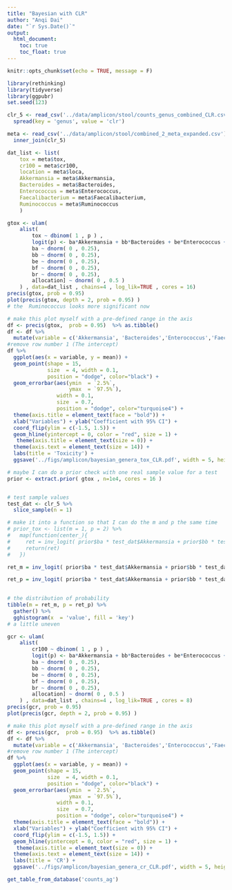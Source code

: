 ```yaml
---
title: "Bayesian with CLR"
author: "Anqi Dai"
date: "`r Sys.Date()`"
output:
  html_document:
    toc: true
    toc_float: true
---
```


```r
knitr::opts_chunk$set(echo = TRUE, message = F)
```

```r
library(rethinking)
library(tidyverse)  
library(ggpubr)
set.seed(123)

```

```r
clr_5 <- read_csv('../data/amplicon/stool/counts_genus_combined_CLR.csv') %>% 
  spread(key = 'genus', value = 'clr') 

meta <- read_csv('../data/amplicon/stool/combined_2_meta_expanded.csv')  %>% 
  inner_join(clr_5) 
```

```r
dat_list <- list(
    tox = meta$tox,
    cr100 = meta$cr100,
    location = meta$loca,
    Akkermansia = meta$Akkermansia,
    Bacteroides = meta$Bacteroides,
    Enterococcus = meta$Enterococcus,
    Faecalibacterium = meta$Faecalibacterium,
    Ruminococcus = meta$Ruminococcus
    ) 
```

```r
gtox <- ulam(
    alist(
        tox ~ dbinom( 1 , p ) ,
        logit(p) <- ba*Akkermansia + bb*Bacteroides + be*Enterococcus + bf*Faecalibacterium + br*Ruminococcus  + a[location] ,
        ba ~ dnorm( 0 , 0.25),
        bb ~ dnorm( 0 , 0.25),
        be ~ dnorm( 0 , 0.25),
        bf ~ dnorm( 0 , 0.25),
        br ~ dnorm( 0 , 0.25),
        a[location] ~ dnorm( 0 , 0.5 )
    ) , data=dat_list , chains=4 , log_lik=TRUE , cores = 16)
precis(gtox, prob = 0.95)   
plot(precis(gtox, depth = 2, prob = 0.95) )  
# the  Ruminococcus looks more significant now
```

```r
# make this plot myself with a pre-defined range in the axis
df <- precis(gtox,  prob = 0.95)  %>% as.tibble()
df <- df %>%
  mutate(variable = c('Akkermansia', 'Bacteroides','Enterococcus','Faecalibacterium','Ruminococcus'))
#remove row number 1 (The intercept)
df %>% 
  ggplot(aes(x = variable, y = mean)) +
  geom_point(shape = 15,
             size  = 4, width = 0.1,
             position = "dodge", color="black") +
  geom_errorbar(aes(ymin  = `2.5%`,
                    ymax  = `97.5%`),
                width = 0.1,
                size  = 0.7,
                position = "dodge", color="turquoise4") +
  theme(axis.title = element_text(face = "bold")) +
  xlab("Variables") + ylab("Coefficient with 95% CI") +
  coord_flip(ylim = c(-1.5, 1.5)) +
  geom_hline(yintercept = 0, color = "red", size = 1) +
   theme(axis.title = element_text(size = 0)) +
  theme(axis.text = element_text(size = 14)) +
  labs(title = 'Toxicity') +
  ggsave('../figs/amplicon/bayesian_genera_tox_CLR.pdf', width = 5, height = 4)
```


```r
# maybe I can do a prior check with one real sample value for a test
prior <- extract.prior( gtox , n=1e4, cores = 16 )


# test sample values
test_dat <- clr_5 %>% 
  slice_sample(n = 1)

# make it into a function so that I can do the m and p the same time
# prior_tox <- list(m = 1, p = 2) %>% 
#   map(function(center_){
#     ret = inv_logit( prior$ba * test_dat$Akkermansia + prior$bb * test_dat$Bacteroides + prior$be * test_dat$Enterococcus +  prior$bf * test_dat$Faecalibacterium + prior$br * test_dat$Ruminococcus + prior$a[, center_] ) 
#     return(ret)
#   }) 

ret_m = inv_logit( prior$ba * test_dat$Akkermansia + prior$bb * test_dat$Bacteroides + prior$be * test_dat$Enterococcus +  prior$bf * test_dat$Faecalibacterium + prior$br * test_dat$Ruminococcus + prior$a[, 1] ) 

ret_p = inv_logit( prior$ba * test_dat$Akkermansia + prior$bb * test_dat$Bacteroides + prior$be * test_dat$Enterococcus +  prior$bf * test_dat$Faecalibacterium + prior$br * test_dat$Ruminococcus + prior$a[, 2] ) 
 

# the distribution of probability
tibble(m = ret_m, p = ret_p) %>% 
  gather() %>% 
  gghistogram(x  = 'value', fill = 'key')
# a little uneven 
```


```r
gcr <- ulam(
    alist(
        cr100 ~ dbinom( 1 , p ) ,
        logit(p) <- ba*Akkermansia + bb*Bacteroides + be*Enterococcus + bf*Faecalibacterium + br*Ruminococcus  + a[location] ,
        ba ~ dnorm( 0 , 0.25),
        bb ~ dnorm( 0 , 0.25),
        be ~ dnorm( 0 , 0.25),
        bf ~ dnorm( 0 , 0.25),
        br ~ dnorm( 0 , 0.25),
        a[location] ~ dnorm( 0 , 0.5 )
    ) , data=dat_list , chains=4 , log_lik=TRUE , cores = 8)
precis(gcr, prob = 0.95)
plot(precis(gcr, depth = 2, prob = 0.95) )
```
```r
# make this plot myself with a pre-defined range in the axis
df <- precis(gcr,  prob = 0.95)  %>% as.tibble()
df <- df %>%
  mutate(variable = c('Akkermansia', 'Bacteroides','Enterococcus','Faecalibacterium','Ruminococcus'))
#remove row number 1 (The intercept)
df %>% 
  ggplot(aes(x = variable, y = mean)) +
  geom_point(shape = 15,
             size  = 4, width = 0.1,
             position = "dodge", color="black") +
  geom_errorbar(aes(ymin  = `2.5%`,
                    ymax  = `97.5%`),
                width = 0.1,
                size  = 0.7,
                position = "dodge", color="turquoise4") +
  theme(axis.title = element_text(face = "bold")) +
  xlab("Variables") + ylab("Coefficient with 95% CI") +
  coord_flip(ylim = c(-1.5, 1.5)) +
  geom_hline(yintercept = 0, color = "red", size = 1) +
   theme(axis.title = element_text(size = 0)) +
  theme(axis.text = element_text(size = 14)) +
  labs(title = 'CR') +
  ggsave('../figs/amplicon/bayesian_genera_cr_CLR.pdf', width = 5, height = 4)

get_table_from_database('counts_ag')
```
